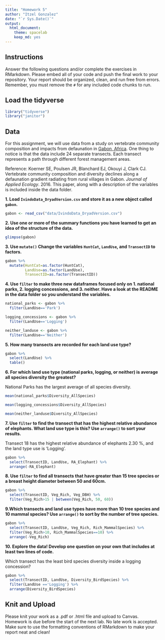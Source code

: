 ```yaml
---
title: "Homework 5"
author: "Itzel Gonzalez"
date: "`r Sys.Date()`"
output:
  html_document: 
    theme: spacelab
    keep_md: yes
---
```


## Instructions
Answer the following questions and/or complete the exercises in RMarkdown. Please embed all of your code and push the final work to your repository. Your report should be organized, clean, and run free from errors. Remember, you must remove the `#` for any included code chunks to run.  

## Load the tidyverse
```r
library("tidyverse")
library("janitor")
```

## Data 
For this assignment, we will use data from a study on vertebrate community composition and impacts from defaunation in [Gabon, Africa](https://en.wikipedia.org/wiki/Gabon). One thing to notice is that the data include 24 separate transects. Each transect represents a path through different forest management areas.  

Reference: Koerner SE, Poulsen JR, Blanchard EJ, Okouyi J, Clark CJ. Vertebrate community composition and diversity declines along a defaunation gradient radiating from rural villages in Gabon. _Journal of Applied Ecology_. 2016. This paper, along with a description of the variables is included inside the data folder.   

**1. Load `IvindoData_DryadVersion.csv` and store it as a new object called `gabon`.**
```r
gabon <- read_csv("data/IvindoData_DryadVersion.csv")
```

**2. Use one or more of the summary functions you have learned to get an idea of the structure of the data.**  
```r
glimpse(gabon)
```
  
**3. Use `mutate()` Change the variables `HuntCat`, `LandUse`, and `TransectID` to factors.**
```r
gabon %>% 
  mutate(HuntCat=as.factor(HuntCat),
         LandUse=as.factor(LandUse),
         TransectID=as.factor(TransectID))
```

**4. Use `filter` to make three new dataframes focused only on 1. national parks, 2. logging concessions, and 3. neither. Have a look at the README in the data folder so you understand the variables.**
```r
national_parks <- gabon %>% 
  filter(LandUse=='Park')

logging_concessions <- gabon %>% 
  filter(LandUse=='Logging')

neither_landuse <- gabon %>% 
  filter(LandUse=='Neither')
```

**5. How many transects are recorded for each land use type?** 
```r
gabon %>% 
  select(LandUse) %>% 
  table()
```

**6. For which land use type (national parks, logging, or neither) is average all species diversity the greatest?**

National Parks has the largest average of all species diversity.

```r
mean(national_parks$Diversity_AllSpecies)
```

```r
mean(logging_concessions$Diversity_AllSpecies)
```

```r
mean(neither_landuse$Diversity_AllSpecies)
```


**7. Use `filter` to find the transect that has the highest relative abundance of elephants. What land use type is this? Use `arrange()` to sort your results.** 

Transect 18 has the highest relative abundance of elephants 2.30 %, and the land type use is 'Logging'. 
```r
gabon %>% 
  select(TransectID, LandUse, RA_Elephant) %>% 
  arrange(-RA_Elephant)
```

**8. Use `filter` to find all transects that have greater than 15 tree species or a breast height diameter between 50 and 60cm.  **
```r
gabon %>% 
  select(TransectID, Veg_Rich, Veg_DBH) %>% 
  filter(Veg_Rich>15 | between(Veg_Rich, 50, 60))
```

**9.Which transects and land use types have more than 10 tree species and 10 mammal species? Use `arrange()` to sort by the number of tree species.**
```r
gabon %>% 
  select(TransectID, LandUse, Veg_Rich, Rich_MammalSpecies) %>% 
  filter(Veg_Rich>10, Rich_MammalSpecies==10) %>% 
  arrange(-Veg_Rich)
```

**10. Explore the data! Develop one question on your own that includes at least two lines of code. **

Which transect has the least bird species diversity inside a logging concession?
```r
gabon %>% 
  select(TransectID, LandUse, Diversity_BirdSpecies) %>% 
  filter(LandUse =='Logging') %>% 
  arrange(Diversity_BirdSpecies)
```

## Knit and Upload
Please knit your work as a .pdf or .html file and upload to Canvas. Homework is due before the start of the next lab. No late work is accepted. Make sure to use the formatting conventions of RMarkdown to make your report neat and clean!  